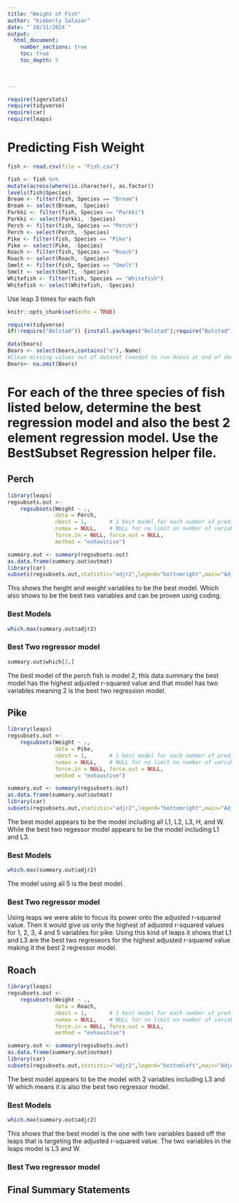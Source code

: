 ```yaml
---
title: "Weight of Fish"
author: "Kimberly Salazar"
date: "`10/31/2024`"  
output: 
  html_document:
    number_sections: true
    toc: true
    toc_depth: 5

 
    
---
```



```r
require(tigerstats)
require(tidyverse)
require(car)
require(leaps)
```

# Predicting Fish Weight
```r
fish <- read.csv(file = "Fish.csv")
```

```r
 
fish <- fish %>%
mutate(across(where(is.character), as.factor))
levels(fish$Species)
Bream <- filter(fish, Species == "Bream")
Bream <- select(Bream, -Species) 
Parkki <- filter(fish, Species == "Parkki")
Parkki <- select(Parkki, -Species) 
Perch <- filter(fish, Species == "Perch")
Perch <- select(Perch, -Species) 
Pike <- filter(fish, Species == "Pike")
Pike <- select(Pike, -Species) 
Roach <- filter(fish, Species == "Roach")
Roach <- select(Roach, -Species) 
Smelt <- filter(fish, Species == "Smelt")
Smelt <- select(Smelt, -Species) 
Whitefish <- filter(fish, Species == "Whitefish")
Whitefish <- select(Whitefish, -Species) 
```
Use leap 3 times for each fish

```r
knitr::opts_chunk$set(echo = TRUE)
```
```r
require(tidyverse)
if(!require("Bolstad")) {install.packages("Bolstad");require("Bolstad")}

data(bears)
Bears <- select(bears,contains("e"),-Name)
#Clean missing values out of dataset (needed to run Anova at end of demo)
Bears<- na.omit(Bears)
```

# For each of the three species of fish listed below, determine the best regression model and also the best 2 element regression model. Use the BestSubset Regression helper file.


## Perch



```r
library(leaps)
regsubsets.out <-
    regsubsets(Weight ~ .,
               data = Perch,
               nbest = 1,       # 1 best model for each number of predictors
               nvmax = NULL,    # NULL for no limit on number of variables
               force.in = NULL, force.out = NULL,
               method = "exhaustive")

summary.out <- summary(regsubsets.out)
as.data.frame(summary.out$outmat)
library(car)
subsets(regsubsets.out,statistic="adjr2",legend="bottomright",main="Adjusted R^2")
```

This shows the height and weight variables to be the best model. Which also shows to be the best two variables and can be proven using coding.



### Best Models
```r
which.max(summary.out$adjr2)
```

### Best Two regressor model
```r
summary.out$which[2,]
```
 The best model of the perch fish is model 2, this data summary the best model has the highest adjusted   r-squared value and that model has two variables meaning 2 is the best two regression model.
 
## Pike

```r
library(leaps)
regsubsets.out <-
    regsubsets(Weight ~ .,
               data = Pike,
               nbest = 1,       # 1 best model for each number of predictors
               nvmax = NULL,    # NULL for no limit on number of variables
               force.in = NULL, force.out = NULL,
               method = "exhaustive")

summary.out <- summary(regsubsets.out)
as.data.frame(summary.out$outmat)
library(car)
subsets(regsubsets.out,statistic="adjr2",legend="bottomright",main="Adjusted R^2")
```

The best model appears to be the model including all L1, L2, L3, H, and W. While the best two regessor model appears to be the model including L1 and L3.

### Best Models
```r
which.max(summary.out$adjr2)
```
The model using all 5 is the best model.

### Best Two regressor model

Using leaps we were able to focus its power onto the adjusted r-squared value. Then it would give us only the highest of adjusted r-squared values for 1, 2, 3, 4 and 5 variables for pike. Using this kind of leaps it shows that L1 and L3 are the best two regreseors for the highest adjusted r-squared value making it the best 2 regressor model.

## Roach
```r
library(leaps)
regsubsets.out <-
    regsubsets(Weight ~ .,
               data = Roach,
               nbest = 1,       # 1 best model for each number of predictors
               nvmax = NULL,    # NULL for no limit on number of variables
               force.in = NULL, force.out = NULL,
               method = "exhaustive")

summary.out <- summary(regsubsets.out)
as.data.frame(summary.out$outmat)
library(car)
subsets(regsubsets.out,statistic="adjr2",legend="bottomleft",main="Adjusted R^2")
```

The best model appears to be the model with 2 variables including L3 and W which means it is also the best two regressor model.

### Best Models
```r
which.max(summary.out$adjr2)
```
This shows that the best model is the one with two variables based off the leaps that is targeting the adjusted r-squared value. The two variables in the leaps model is L3 and W.

### Best Two regressor model

## Final Summary Statements